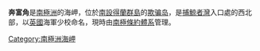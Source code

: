 {{coord|62|59|S|60|35|W|display=title}}

'''奔富角'''是[[南極洲|南極洲]]的海岬，位於[[南設得蘭群島|南設得蘭群島]]的[[欺骗岛|欺骗岛]]，是[[捕鯨者灣|捕鯨者灣]]入口處的西北部，以[[英國|英國]]海軍少校命名，現時由[[南極條約體系|南極條約體系]]管理。

{{Antarctica-geo-stub}}
[[Category:南極洲海岬|Category:南極洲海岬]]
